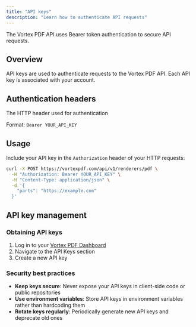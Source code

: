 ```yaml
---
title: "API keys"
description: "Learn how to authenticate API requests"
---
```


The Vortex PDF API uses Bearer token authentication to secure API requests.

## Overview

API keys are used to authenticate requests to the Vortex PDF API. Each API key is associated with your account.

## Authentication headers

<ResponseField name="Authorization" type="string" required>
  The HTTP header used for authentication
  
  Format: `Bearer YOUR_API_KEY`
</ResponseField>

## Usage

Include your API key in the `Authorization` header of your HTTP requests:

```bash
curl -X POST https://vortexpdf.com/api/v1/renderers/pdf \
  -H "Authorization: Bearer YOUR_API_KEY" \
  -H "Content-Type: application/json" \
  -d '{
    "parts": "https://example.com"
  }'
```

## API key management

### Obtaining API keys

1. Log in to your [Vortex PDF Dashboard](https://vortexpdf.com/dashboard)
2. Navigate to the API Keys section
3. Create a new API key

### Security best practices

- **Keep keys secure**: Never expose your API keys in client-side code or public repositories
- **Use environment variables**: Store API keys in environment variables rather than hardcoding them
- **Rotate keys regularly**: Periodically generate new API keys and deprecate old ones
